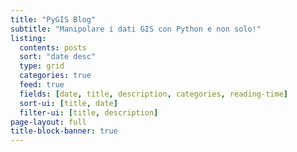 ```yaml
---
title: "PyGIS Blog"
subtitle: "Manipolare i dati GIS con Python e non solo!"
listing:
  contents: posts
  sort: "date desc"
  type: grid
  categories: true
  feed: true
  fields: [date, title, description, categories, reading-time]
  sort-ui: [title, date]
  filter-ui: [title, description]
page-layout: full
title-block-banner: true
---
```



